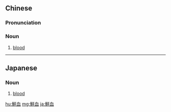 {{also|鲜血}}
==Chinese==
{{zh-forms|s=鲜血}}

===Pronunciation===
{{zh-pron
|m=xiān血
|c=sin1 hyut3
|mn=qz,xm,zz:sian-hiat/kh:chheⁿ-hoeh/tp:chhiⁿ-huih
|cat=n
}}

===Noun===
{{zh-noun}}

# [[blood]]

----

==Japanese==
{{ja-kanjitab|せん|けつ|yomi=o}}

===Noun===
{{ja-noun|せんけつ}}

# [[blood]]

[[hu:鮮血]]
[[mg:鮮血]]
[[ja:鮮血]]